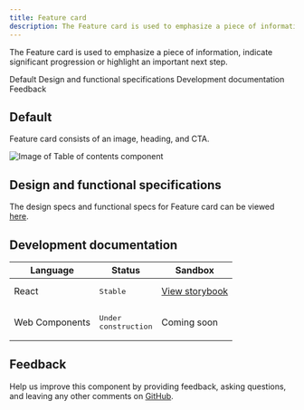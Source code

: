 ```yaml
---
title: Feature card
description: The Feature card is used to emphasize a piece of information, indicate significant progression or highlight an important next step.
---
```


<PageDescription>

The Feature card is used to emphasize a piece of information, indicate significant progression or highlight an important next step.

</PageDescription>

<AnchorLinks>

<AnchorLink>Default</AnchorLink>
<AnchorLink>Design and functional specifications</AnchorLink>
<AnchorLink>Development documentation</AnchorLink>
<AnchorLink>Feedback</AnchorLink>

</AnchorLinks>

## Default
Feature card consists of an image, heading, and CTA.

<Row>
<Column colMd={8} colLg={8}>

![Image of Table of contents component](../../images/component/feature-card/feature-card-default.jpg)

</Column>
</Row>


## Design and functional specifications

The design specs and functional specs for Feature card can be viewed <a href="https://ibm.box.com/s/292bsxb7tat33ch341u8o4oh6xdx19ct" target="_blank">here</a>.

## Development documentation

| Language      | Status        | Sandbox                                                                              |
| ------------- | -----------   | ------------------------------------------------------------------------             |
| React         | <div><span class="bx--tag bx--tag--green"><pre>Stable</pre></span></div>        | <a href="https://ibmdotcom-react.mybluemix.net/?path=/story/components-featurecard--default" target="_blank">View storybook</a>|
| Web Components       | <div><span class="bx--tag bx--tag--cool-gray"><pre>Under construction</pre></span></div>  | Coming soon |

## Feedback

Help us improve this component by providing feedback, asking questions, and leaving any other comments on <a href="https://github.com/carbon-design-system/ibm-dotcom-library" target="_blank">GitHub</a>.
